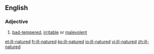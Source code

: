 ==English==

===Adjective===
{{en-adj}}
# [[bad-tempered]], [[irritable]] or [[malevolent]]

[[et:ill-natured]]
[[fr:ill-natured]]
[[ko:ill-natured]]
[[io:ill-natured]]
[[vi:ill-natured]]
[[zh:ill-natured]]